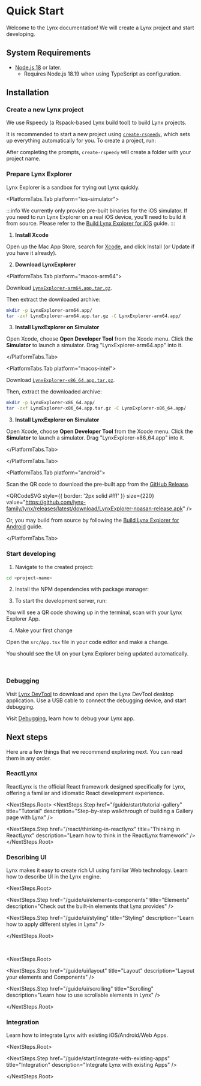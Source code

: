 
# Quick Start

Welcome to the Lynx documentation! We will create a Lynx project and start developing.

## System Requirements

- [Node.js 18](https://nodejs.org/en) or later.
  - Requires Node.js 18.19 when using TypeScript as configuration.

## Installation

<Steps>

### Create a new Lynx project

We use Rspeedy (a Rspack-based Lynx build tool) to build Lynx projects.

It is recommended to start a new project using [`create-rspeedy`](https://npmjs.org/package/create-rspeedy),
which sets up everything automatically for you. To create a project, run:

<PackageManagerTabs command="create rspeedy@latest" />

After completing the prompts, `create-rspeedy` will create a folder with your project name.

### Prepare Lynx Explorer

Lynx Explorer is a sandbox for trying out Lynx quickly.

<PlatformTabs hashKey="explorer-platform">

<PlatformTabs.Tab platform="ios-simulator">

:::info
We currently only provide pre-built binaries for the iOS simulator. If you need to run Lynx Explorer on a real iOS device, you'll need to build it from source. Please refer to the [Build Lynx Explorer for iOS](https://github.com/lynx-family/lynx/tree/develop/explorer/darwin/ios) guide.
:::

1. **Install Xcode**

Open up the Mac App Store, search for [Xcode](https://apps.apple.com/us/app/xcode/id497799835), and click Install (or Update if you have it already).

2. **<div id="download-lynx-explorer,ios-simulator-platform=macos-arm64,explorer-platform=ios-simulator">Download LynxExplorer</div>**

<PlatformTabs hashKey="ios-simulator-platform">

<PlatformTabs.Tab platform="macos-arm64">

Download [`LynxExplorer-arm64.app.tar.gz`](https://github.com/lynx-family/lynx/releases/latest/download/LynxExplorer-arm64.app.tar.gz).

Then extract the downloaded archive:

```bash
mkdir -p LynxExplorer-arm64.app/
tar -zxf LynxExplorer-arm64.app.tar.gz -C LynxExplorer-arm64.app/
```

3. **Install LynxExplorer on Simulator**

Open Xcode, choose **Open Developer Tool** from the Xcode menu. Click the **Simulator** to launch a simulator. Drag "LynxExplorer-arm64.app" into it.

</PlatformTabs.Tab>

<PlatformTabs.Tab platform="macos-intel">

Download [`LynxExplorer-x86_64.app.tar.gz`](https://github.com/lynx-family/lynx/releases/latest/download/LynxExplorer-x86_64.app.tar.gz).

Then, extract the downloaded archive:

```bash
mkdir -p LynxExplorer-x86_64.app/
tar -zxf LynxExplorer-x86_64.app.tar.gz -C LynxExplorer-x86_64.app/
```

3. **Install LynxExplorer on Simulator**

Open Xcode, choose **Open Developer Tool** from the Xcode menu. Click the **Simulator** to launch a simulator. Drag "LynxExplorer-x86_64.app" into it.

</PlatformTabs.Tab>

</PlatformTabs>

</PlatformTabs.Tab>

<PlatformTabs.Tab platform="android">

Scan the QR code to download the pre-built app from the [GitHub Release](https://github.com/lynx-family/lynx/releases/latest).

<QRCodeSVG
  style={{ border: '2px solid #fff' }}
  size={220}
  value="https://github.com/lynx-family/lynx/releases/latest/download/LynxExplorer-noasan-release.apk"
/>

Or, you may build from source by following the [Build Lynx Explorer for Android](https://github.com/lynx-family/lynx/tree/develop/explorer/android) guide.

</PlatformTabs.Tab>

</PlatformTabs>

### Start developing

1. Navigate to the created project:

```bash
cd <project-name>
```

2. Install the NPM dependencies with package manager:

<PackageManagerTabs command="install" />

3. To start the development server, run:

<PackageManagerTabs command="run dev" />

You will see a QR code showing up in the terminal, scan with your Lynx Explorer App.

4. Make your first change

Open the `src/App.tsx` file in your code editor and make a change.

You should see the UI on your Lynx Explorer being updated automatically.

<Go
  example="hello-world"
  defaultFile="src/App.tsx"
  img="https://lf-lynx.tiktok-cdns.com/obj/lynx-artifacts-oss-sg/lynx-website/assets/doc/hello-world-showcase-ios.png"
  defaultEntryFile="dist/main.lynx.bundle"
/>

<br />

### Debugging

Visit [Lynx DevTool](https://github.com/lynx-family/lynx-devtool/releases) to download and open the Lynx DevTool desktop application. Use a USB cable to connect the debugging device, and start debugging.

Visit [Debugging](/guide/debugging/lynx-devtool.html), learn how to debug your Lynx app.

</Steps>

## Next steps

Here are a few things that we recommend exploring next. You can read them in any order.

### ReactLynx

ReactLynx is the official React framework designed specifically for Lynx, offering a familiar and idiomatic React development experience.

<NextSteps.Root>
<NextSteps.Step
  href="/guide/start/tutorial-gallery"
  title="Tutorial"
  description="Step-by-step walkthrough of building a Gallery page with Lynx"
/>

<NextSteps.Step
  href="/react/thinking-in-reactlynx"
  title="Thinking in ReactLynx"
  description="Learn how to think in the ReactLynx framework"
/>
</NextSteps.Root>

### Describing UI

Lynx makes it easy to create rich UI using familiar Web technology.
Learn how to describe UI in the Lynx engine.

<NextSteps.Root>

<NextSteps.Step
  href="/guide/ui/elements-components"
  title="Elements"
  description="Check out the built-in elements that Lynx provides"
/>

<NextSteps.Step
  href="/guide/ui/styling"
  title="Styling"
  description="Learn how to apply different styles in Lynx"
/>

</NextSteps.Root>

<br />

<NextSteps.Root>

<NextSteps.Step
  href="/guide/ui/layout"
  title="Layout"
  description="Layout your elements and Components"
/>

<NextSteps.Step
  href="/guide/ui/scrolling"
  title="Scrolling"
  description="Learn how to use scrollable elements in Lynx"
/>

</NextSteps.Root>

### Integration

Learn how to integrate Lynx with existing iOS/Android/Web Apps.

<NextSteps.Root>

<NextSteps.Step
  href="/guide/start/integrate-with-existing-apps"
  title="Integration"
  description="Integrate Lynx with existing Apps"
/>

</NextSteps.Root>
